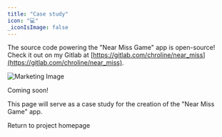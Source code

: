 ```yaml
---
title: "Case study"
icon: "💻"
_iconIsImage: false
---
```


<Callout icon="🚨" bgColor="blue">

The source code powering the "Near Miss Game" app is open-source! Check it out on my Gitlab at [https://gitlab.com/chroline/near_miss](https://gitlab.com/chroline/near_miss).

</Callout>

![Marketing Image](/near-miss/marketing.png)

<TableOfContents />

<Callout icon="🔜" textColor="red">

Coming soon!

</Callout>

This page will serve as a case study for the creation of the "Near Miss Game" app.

<PageLink icon="🔙" to="/near-miss">

Return to project homepage

</PageLink>